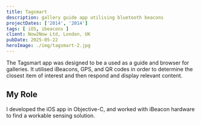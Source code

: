 ```yaml
---
title: Tagsmart
description: gallery guide app utilising bluetooth beacons
projectDates: ['2014', '2014']
tags: [ iOS, ibeacons ]
client: Now2Now Ltd, London, UK
pubDate: 2025-05-22
heroImage: ./img/tagsmart-2.jpg
---
```


The Tagsmart app was designed to be a used as a guide and browser for galleries. It 
utilised iBeacons, GPS, and QR codes in order to determine the closest item of interest
and then respond and display relevant content. 


<div className="app-screens">
    <AppImage className="app-screen" src="/media/tagsmart/tagsmart-1" alt="App Screen" />
    <AppImage className="app-screen" src="/media/tagsmart/tagsmart-2" alt="App Screen" />
</div>

## My Role

I developed the iOS app in Objective-C, and worked with iBeacon hardware to find a 
workable sensing solution.

